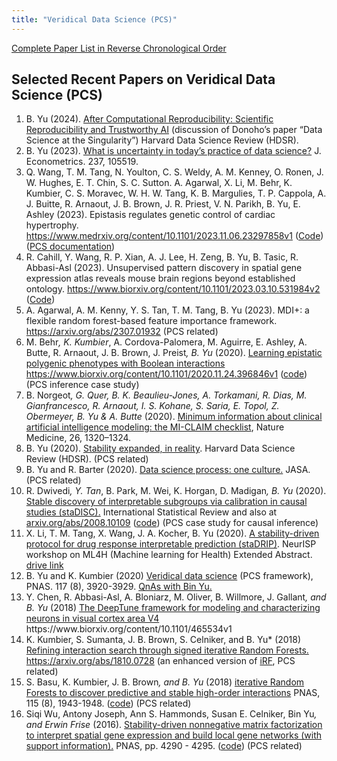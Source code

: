 ```yaml
---
title: "Veridical Data Science (PCS)"
---
```


[Complete Paper List in Reverse Chronological Order](../papers.qmd)

## Selected Recent Papers on Veridical Data Science (PCS)

1. B. Yu (2024). [After Computational Reproducibility: Scientific Reproducibility and Trustworthy AI](https://hdsr.mitpress.mit.edu/pub/8qexde24/release/1) (discussion of Donoho's paper "Data Science at the Singularity") Harvard Data Science Review (HDSR).
1. B. Yu (2023). [What is uncertainty in today's practice of data science?](https://www.sciencedirect.com/science/article/abs/pii/S030440762300235X?dgcid=author) J. Econometrics. 237, 105519.
1. Q. Wang, T. M. Tang, N. Youlton, C. S. Weldy, A. M. Kenney, O. Ronen, J. W. Hughes, E. T. Chin, S. C. Sutton. A. Agarwal, X. Li, M. Behr, K. Kumbier, C. S. Moravec, W. H. W. Tang, K. B. Margulies, T. P. Cappola, A. J. Buitte, R. Arnaout, J. B. Brown, J. R. Priest, V. N. Parikh, B. Yu, E. Ashley (2023). Epistasis regulates genetic control of cardiac hypertrophy. [https://www.medrxiv.org/content/10.1101/2023.11.06.23297858v1](https://www.medrxiv.org/content/10.1101/2023.11.06.23297858v1) ([Code](https://github.com/Yu-Group/epistasis-cardiac-hypertrophy)) ([PCS documentation](https://yu-group.github.io/epistasis-cardiac-hypertrophy/#overview))
1. R. Cahill, Y. Wang, R. P. Xian, A. J. Lee, H. Zeng, B. Yu, B. Tasic, R. Abbasi-Asl (2023). Unsupervised pattern discovery in spatial gene expression atlas reveals mouse brain regions beyond established ontology. [https://www.biorxiv.org/content/10.1101/2023.03.10.531984v2](https://www.biorxiv.org/content/10.1101/2023.03.10.531984v2) ([Code](https://github.com/abbasilab/osNMF))
1. A. Agarwal, A. M. Kenny, Y. S. Tan, T. M. Tang, B. Yu (2023). MDI+: a flexible random forest-based feature importance framework. [https://arxiv.org/abs/2307.01932](https://arxiv.org/abs/2307.01932) (PCS related)
1. M. Behr*, K. Kumbier*, A. Cordova-Palomera, M. Aguirre, E. Ashley, A. Butte, R. Arnaout, J. B. Brown, J. Preist*, B. Yu* (2020). [Learning epistatic polygenic phenotypes with Boolean interactions](https://www.biorxiv.org/content/10.1101/2020.11.24.396846v1) [https://www.biorxiv.org/content/10.1101/2020.11.24.396846v1](https://www.biorxiv.org/content/10.1101/2020.11.24.396846v1) ([code](https://github.com/merlebehr/epiTree)) (PCS inference case study)
1. B. Norgeot*, G. Quer, B. K. Beaulieu-Jones, A. Torkamani, R. Dias, M. Gianfrancesco, R. Arnaout, I. S. Kohane, S. Saria, E. Topol, Z. Obermeyer, B. Yu & A. Butte* (2020). [Minimum information about clinical artificial intelligence modeling: the MI-CLAIM checklist](https://www.nature.com/articles/s41591-020-1041-y), Nature Medicine, 26, 1320–1324.
1. B. Yu (2020). [Stability expanded, in reality](https://hdsr.mitpress.mit.edu/pub/ekrhsui8/release/1). Harvard Data Science Review (HDSR). (PCS related)
1. B. Yu and R. Barter (2020). [Data science process: one culture.](https://www.tandfonline.com/doi/abs/10.1080/01621459.2020.1762615?journalCode=uasa20) JASA. (PCS related)
1. R. Dwivedi*, Y. Tan*, B. Park, M. Wei, K. Horgan, D. Madigan*, B. Yu* (2020). [Stable discovery of interpretable subgroups via calibration in causal studies (staDISC).](https://onlinelibrary.wiley.com/doi/10.1111/insr.12427) International Statistical Review and also at [arxiv.org/abs/2008.10109](https://arxiv.org/abs/2008.10109) ([code](https://github.com/Yu-Group/stadisc)) (PCS case study for causal inference)
1. X. Li, T. M. Tang, X. Wang, J. A. Kocher, B. Yu (2020). [A stability-driven protocol for drug response interpretable prediction (staDRIP)](https://arxiv.org/abs/2011.06593). NeurISP workshop on ML4H (Machine learning for Health) Extended Abstract. [drive link](https://drive.google.com/file/d/1QwQwQwQwQwQwQwQwQwQwQwQwQwQwQwQ/view)
1. B. Yu and K. Kumbier (2020) [Veridical data science](https://www.stat.berkeley.edu/~binyu/ps/papers2020/VDS20-YuKumbier.pdf) (PCS framework), PNAS. 117 (8), 3920-3929. [QnAs with Bin Yu.](https://www.stat.berkeley.edu/~binyu/ps/papers2020/VDS20-QnAsBinYu.pdf)
1. Y. Chen, R. Abbasi-Asl, A. Bloniarz, M. Oliver, B. Willmore, J. Gallant*, and B. Yu* (2018) [The DeepTune framework for modeling and characterizing neurons in visual cortex area V4](https://www.biorxiv.org/content/10.1101/465534v1) https://www.biorxiv.org/content/10.1101/465534v1
1. K. Kumbier, S. Sumanta, J. B. Brown, S. Celniker, and B. Yu* (2018) [Refining interaction search through signed iterative Random Forests.](https://arxiv.org/abs/1810.07287) [https://arxiv.org/abs/1810.0728](https://arxiv.org/abs/1810.0728) (an enhanced version of [iRF](https://www.pnas.org/doi/10.1073/pnas.1711236115), PCS related)
1. S. Basu, K. Kumbier, J. B. Brown*, and B. Yu* (2018) [iterative Random Forests to discover predictive and stable high-order interactions](https://www.stat.berkeley.edu/~binyu/ps/papers2018/iRF+SI18.pdf) PNAS, 115 (8), 1943-1948. ([code](https://github.com/Yu-Group/iterative-Random-Forest)) (PCS related)
1. Siqi Wu, Antony Joseph, Ann S. Hammonds, Susan E. Celniker, Bin Yu*, and Erwin Frise* (2016). [Stability-driven nonnegative matrix factorization to interpret spatial gene expression and build local gene networks (with support information).](https://www.stat.berkeley.edu/~binyu/ps/papers2016/staNMF+SI.pdf) PNAS, pp. 4290 - 4295. ([code](https://github.com/yu-group/stanmf)) (PCS related)
